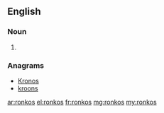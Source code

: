 ==English==

===Noun===
{{head|en|plural}}

# {{plural of|ronko|lang=en}}

===Anagrams===
* [[Kronos#English|Kronos]]
* [[kroons#English|kroons]]

[[ar:ronkos]]
[[el:ronkos]]
[[fr:ronkos]]
[[mg:ronkos]]
[[my:ronkos]]